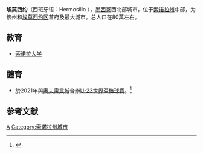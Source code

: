 {{Infobox settlement
|official_name          = Ciudad de Hermosillo
|name                   = Hermosillo
|other_name             = Pitic
|native_name            =  <!-- for cities whose native name is not in English -->
|nickname               = La ciudad del sol
|settlement_type        = 市
|total_type             = 市
|motto                  =
<!-- images and maps  ----------->
|image_skyline          = Hermosillo Collage.jpg
|image_caption          =
|image_flag             =
|image_seal             = Hermosillo City Shield.jpg
|image_shield           =
|image_blank_emblem     = Logo of the City of Hermosillo.png
|blank_emblem_type      = Logo
|blank_emblem_size      = 100px
|image_map              =
|map_caption            =
|pushpin_map            = Mexico
|pushpin_label_position =above
|pushpin_mapsize        =300
|pushpin_map_caption    =
<!-- Location ------------------>
|subdivision_type       = 國家
|subdivision_name       = [[墨西哥|墨西哥]]
|subdivision_type1      = 州
|subdivision_name1      = [[索諾拉州|索諾拉州]]
|subdivision_type2      = 自治區
|subdivision_name2      = [[埃莫西約自治區|埃莫西約自治區]]
<!-- Politics ----------------->
|government_footnotes   =
|government_type        =
|established_title      = 建立
|established_date       = 1700年5月18日
|established_title2     = 自治區成立
|established_date2      = 1825年2月9日
|established_title3     =
|established_date3      =
|founder = Juan Bautista de Escalante
|named_for = José María González Hermosillo
<!-- Area    --------------------->
|unit_pref                =
|area_footnotes           =
|area_total_km2           = 168.20
|area_land_km2            =
|area_water_km2           =
<!-- Population   ----------------------->
|population_as_of               = 2015
|population_footnotes           =
|population_note                =
|population_total               = 812229<ref name="inegi.org.mx">{{cite web|url=http://cuentame.inegi.org.mx/monografias/informacion/son/poblacion/|title=Número de habitantes. Sonora|website=cuentame.inegi.org.mx|accessdate=April 24, 2018|archiveurl=https://web.archive.org/web/20171022133712/http://cuentame.inegi.org.mx/monografias/informacion/son/poblacion/|archivedate=2017-10-22|dead-url=no}}</ref>
|population_metro               = 884273<ref name="inegi.org.mx"/>
<!-- General information  --------------->
|timezone               = [[山區標準時間|MST]]
|utc_offset             = −7
|coordinates            = {{coord|29|05|56|N|110|57|15|W|region:MX|display=inline,title}}
|elevation_point        = 
|elevation_m            = 200
<!-- Area/postal codes & others -------->
|postal_code_type       = 郵編
|postal_code            = 83000
|area_code              = 662
|population_demonym     = Hermosillense
|website                = [http://www.hermosillo.gob.mx /Official site]
|footnotes              =
}}
'''埃莫西约'''（西班牙语：Hermosillo {{IPA-es|eɾmoˈsiʝo|-|Hermosillo.ogg}}），[[墨西哥|墨西哥]]西北部城市，位于[[索诺拉州|索诺拉州]]中部，为该州和[[埃莫西约区|埃莫西约区]]首府及最大城市。总人口在80萬左右。

== 教育 ==
*[[索诺拉大学|索诺拉大学]]

==體育==
* 於2021年與[[奧夫雷貢城|奧夫雷貢城]]合辦[[U-23世界盃棒球賽|U-23世界盃棒球賽]]。<ref>{{cite web |title=WBSC U-23 Baseball World Cup 2021 set to open 23 September in Hermosillo and Ciudad Obregon, Mexico |url=https://www.wbsc.org/news/wbsc-u-23-baseball-world-cup-2021-set-to-open-23-september-in-hermosillo-and-ciudad-obregon-mexico |website=WBSC - World Baseball Softball Confederation (WBSC) |publisher=World Baseball Softball Confederation (WBSC) |accessdate=2021-09-24 |archive-date=2021-09-24 |archive-url=https://web.archive.org/web/20210924015355/https://www.wbsc.org/news/wbsc-u-23-baseball-world-cup-2021-set-to-open-23-september-in-hermosillo-and-ciudad-obregon-mexico |dead-url=no }}</ref>

==参考文献==
{{reflist}}

[[Category:墨西哥州府|A]]
[[Category:索诺拉州城市|Category:索诺拉州城市]]
{{耶穌基督後期聖徒教會聖殿}}